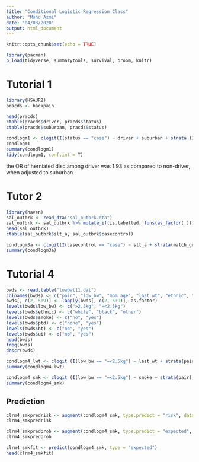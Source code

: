 ```yaml
---
title: "Conditional Logistic Regression Class"
author: "Mohd Azmi"
date: "04/03/2020"
output: html_document
---
```


```r
knitr::opts_chunk$set(echo = TRUE)
```

```r
library(pacman)
p_load(tidyverse, summarytools, survival, broom, knitr)
```

# Tutorial 1

```r
library(HSAUR2)
pracds <- backpain

head(pracds)
ctable(pracds$driver, pracds$status)
ctable(pracds$suburban, pracds$status)
```


```r
condlogm1 <- clogit(I(status == "case") ~ driver + suburban + strata (ID), data = pracds)
condlogm1
summary(condlogm1)
tidy(condlogm1, conf.int = T)
```

the OR of herniated disc among driver was 1.93 as compared to non-driver, when adjusted to suburban

# Tutor 2

```r
library(haven)
sal_outbrk <- read_dta("sal_outbrk.dta")
sal_outbrk <- sal_outbrk %>% mutate_if(is.labelled, funs(as_factor(.)))
head(sal_outbrk)
ctable(sal_outbrk$slt_a, sal_outbrk$casecontrol)
```

```r
condlogm3a <- clogit(I(casecontrol == "case") ~ slt_a + strata(match_grp), data = sal_outbrk)
summary(condlogm3a)
```

# Tutorial 4

```r
bwds <- read.table("lowbwt11.dat")
colnames(bwds) <- c("pair", "low_bw", "mom_age", "last_wt", "ethnic", "smoke", "ptd", "ht", "ui")
bwds[, c(2, 5:9)] <- lapply(bwds[, c(2, 5:9)], as.factor)
levels(bwds$low_bw) <- c(">2.5kg", "=<2.5kg")
levels(bwds$ethnic) <- c("white", "black", "other")
levels(bwds$smoke) <- c("no", "yes")
levels(bwds$ptd) <- c("none", "yes")
levels(bwds$ht) <- c("no", "yes")
levels(bwds$ui) <- c("no", "yes")
head(bwds)
freq(bwds)
descr(bwds)
```



```r
condlogm4_lwt <- clogit (I(low_bw == "=<2.5kg") ~ last_wt + strata(pair), data = bwds)
summary(condlogm4_lwt)
```

```r
condlogm4_smk <- clogit (I(low_bw == "=<2.5kg") ~ smoke + strata(pair), data = bwds)
summary(condlogm4_smk)
```

## Prediction

```r
clrm4_smkpredrisk <- augment(condlogm4_smk, type.predict = "risk", data = bwds)
clrm4_smkpredrisk

clrm4_smkpredprob <- augment(condlogm4_smk, type.predict = "expected", data = bwds)
clrm4_smkpredprob

clrm4_smkfit <- predict(condlogm4_smk, type = "expected")
head(clrm4_smkfit)
```


